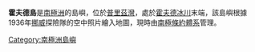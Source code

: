{{unreferenced|time=2013-09-08T14:50:02+00:00}}
{{coord|69|15|S|76|52|E|source:GNIS|display=title}}

'''霍夫德島'''是[[南極洲|南極洲]]的島嶼，位於[[普里茲灣|普里茲灣]]，處於[[霍夫德冰川|霍夫德冰川]]末端，該島嶼根據1936年[[挪威|挪威]]探險隊的空中照片繪入地圖，現時由[[南極條約體系|南極條約體系]]管理。
 
{{Antarctica-geo-stub}}
[[Category:南極洲島嶼|Category:南極洲島嶼]]